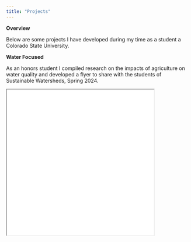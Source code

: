 ```yaml
---
title: "Projects"
---
```


**Overview**

Below are some projects I have developed during my time as a student a Colorado State University.

**Water Focused**

As an honors student I compiled research on the impacts of agriculture on water quality and developed a flyer to share with the students of Sustainable Watersheds, Spring 2024.

<iframe src="Quarto-projects/AgImpacts-WaterQuality_Flyer.pdf" width="80%" height="400px">

------------------------------------------------------------------------

**GIS**

I also have GIS experience and have created an ArcGIS Story Map to display the most suitable areas for wolverine introduction in Colorado's Roaring Fork Watershed.

Here is a link to my project:

href: <https://storymaps.arcgis.com/stories/ff6f854d06694454a5bf609634d83701>
